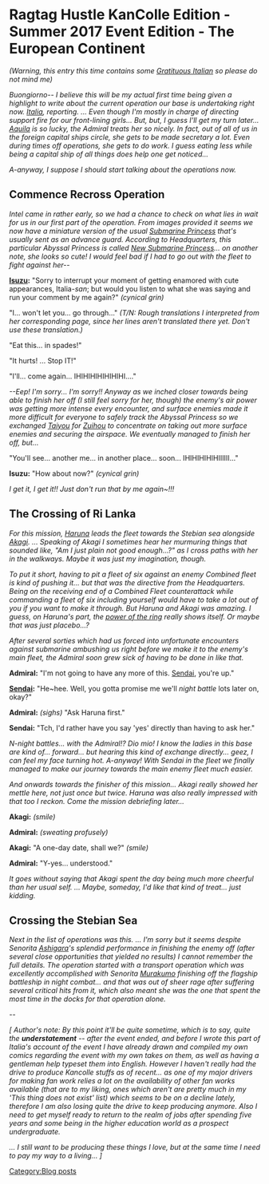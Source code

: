 ='''Ragtag Hustle KanColle Edition - Summer 2017 Event Edition - The European Continent'''=

''(Warning, this entry this time contains some [https://tvtropes.org/pmwiki/pmwiki.php/GratituousItalian Gratituous Italian] so please do not mind me)''

''Buongiorno-- I believe this will be my actual first time being given a highlight to write about the current operation our base is undertaking right now. [[Italia]], reporting. ... Even though I'm mostly in charge of directing support fire for our front-lining girls... But, but, I guess I'll get my turn later... [[Aquila]] is so lucky, the Admiral treats her so nicely. In fact, out of all of us in the foreign capital ships circle, she gets to be made secretary a lot. Even during times off operations, she gets to do work. I guess eating less while being a capital ship of all things does help one get noticed...''

''A-anyway, I suppose I should start talking about the operations now.''

=='''Commence Recross Operation'''==

''Intel came in rather early, so we had a chance to check on what lies in wait for us in our first part of the operation. From images provided it seems we now have a miniature version of the usual [[Submarine Princess]] that's usually sent as an advance guard. According to Headquarters, this particular Abyssal Princess is called [[New Submarine Princess]]... on another note, she looks so cute! I would feel bad if I had to go out with the fleet to fight against her--''

'''[[Isuzu]]:''' "Sorry to interrupt your moment of getting enamored with cute appearances, Italia-''san''; but would you listen to what she was saying and run your comment by me again?" ''(cynical grin)''

{{Audio|file=New_Submarine_Princess_Intro.ogg}} "I... won't let you... go through..." ''(T/N: Rough translations I interpreted from her corresponding page, since her lines aren't translated there yet. Don't use these translation.)''

{{Audio|file=New_Submarine_Princess_Final_Form_Attack.ogg}} "Eat this... in spades!"

{{Audio|file=New_Submarine_Princess_Damaged.ogg}} "It hurts! ... Stop IT!"

{{Audio|file=New_Submarine_Princess_Prefinal_Sunk.ogg}} "I'll... come again... IHIHIHIHIHIHIHI...."

''--Eep! I'm sorry... I'm sorry!! Anyway as we inched closer towards being able to finish her off (I still feel sorry for her, though) the enemy's air power was getting more intense every encounter, and surface enemies made it more difficult for everyone to safely track the Abyssal Princess so we exchanged [[Kasuga Maru|Taiyou]] for [[Zuihou]] to concentrate on taking out more surface enemies and securing the airspace. We eventually managed to finish her off, but...''

{{Audio|file=New_Submarine_Princess_Sunk.ogg}} "You'll see... another me... in another place... soon... IHIHIHIHIHIIIIII..."

'''Isuzu:''' "How about now?" ''(cynical grin)''

''I get it, I get it!! Just don't run that by me again~!!!''

=='''The Crossing of Ri Lanka'''==

''For this mission, [[Haruna]] leads the fleet towards the Stebian sea alongside [[Akagi]]. ... Speaking of Akagi I sometimes hear her murmuring things that sounded like, "Am I just plain not good enough...?" as I cross paths with her in the walkways. Maybe it was just my imagination, though.''

''To put it short, having to pit a fleet of six against an enemy Combined fleet is kind of pushing it... but that was the directive from the Headquarters. Being on the receiving end of a Combined Fleet counterattack while commanding a fleet of six including yourself would have to take a lot out of you if you want to make it through. But Haruna and Akagi was amazing. I guess, on Haruna's part, the [[Marriage|power of the ring]] really shows itself. Or maybe that was just placebo...?''

''After several sorties which had us forced into unfortunate encounters against submarine ambushing us right before we make it to the enemy's main fleet, the Admiral soon grew sick of having to be done in like that.''

'''Admiral:''' "I'm not going to have any more of this. [[Sendai]], you're up."

'''[[Sendai]]:''' "He~hee. Well, you gotta promise me we'll ''night battle'' lots later on, okay?"

'''Admiral:''' ''(sighs)'' "Ask Haruna first."

'''Sendai:''' "Tch, I'd rather have you say 'yes' directly than having to ask her."

''N-night battles... with the Admiral!? Dio mio! I know the ladies in this base are kind of... forward... but hearing this kind of exchange directly... geez, I can feel my face turning hot. A-anyway! With Sendai in the fleet we finally managed to make our journey towards the main enemy fleet much easier.''

''And onwards towards the finisher of this mission... Akagi really showed her mettle here, not just once but twice. Haruna was also really impressed with that too I reckon. Come the mission debriefing later...''

'''Akagi:''' ''(smile)''

'''Admiral:''' ''(sweating profusely)''

'''Akagi:''' "A one-day date, shall we?" ''(smile)''

'''Admiral:''' "Y-yes... understood."

''It goes without saying that Akagi spent the day being much more cheerful than her usual self. ... Maybe, someday, I'd like that kind of treat... just kidding.''

=='''Crossing the Stebian Sea '''==

''Next in the list of operations was this. ... I'm sorry but it seems despite Senorita [[Ashigara]]'s splendid performance in finishing the enemy off (after several close opportunities that yielded no results) I cannot remember the full details. The operation started with a transport operation which was excellently accomplished with Senorita [[Murakumo]] finishing off the flagship battleship in night combat... and that was out of sheer rage after suffering several critical hits from it, which also meant she was the one that spent the most time in the docks for that operation alone.''

--

''[ Author's note: By this point it'll be quite sometime, which is to say, quite the '''understatement''' -- after the event ended, and before I wrote this part of Italia's account of the event I have already drawn and compiled my own comics regarding the event with my own takes on them, as well as having a gentleman help typeset them into English. However I haven't really had the drive to produce Kancolle stuffs as of recent... as one of my major drivers for making fan work relies a lot on the availability of other fan works available (that are to my liking, ones which aren't are pretty much in my 'This thing does not exist' list) which seems to be on a decline lately, therefore I am also losing quite the drive to keep producing anymore. Also I need to get myself ready to return to the realm of jobs after spending five years and some being in the higher education world as a prospect undergraduate.''

''... I still want to be producing these things I love, but at the same time I need to pay my way to a living... ]''
[[Category:Blog posts]]